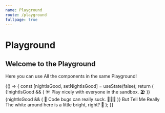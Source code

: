 ```yaml
---
name: Playground
route: /playground
fullpage: true
---
```



# Playground

## Welcome to the Playground

Here you can use All the components in the same Playground!

<Playground isFullWidth="true">
  {() => {
    const [nightIsGood, setNightIsGood] = useState(false);
    return (
      <Content>
        {!nightIsGood && (
          <Banner type="notice">
            ☀️ Play nicely with everyone in the sandbox. 🏖
          </Banner>
        )}
        {nightIsGood && (
          <Banner type="error">🌚 Code bugs can really suck. 🧛🏻‍♂️</Banner>
        )}
        <Card>
          <Content>
            <Heading>But Tell Me Really</Heading>
            <Text>The white around here is a little bright, right? 🤔</Text>
            <Checkbox
              checked={nightIsGood}
              label="Dark Mode Engage"
              onChange={setNightIsGood}
            />
          </Content>
        </Card>
      </Content>
    );
  }}
</Playground>
